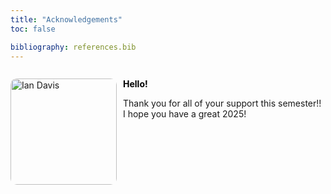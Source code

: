 ```yaml
---
title: "Acknowledgements"
toc: false

bibliography: references.bib
---
```


<div style="display: flex; gap: 10px; align-items: flex-start;">

<img src="images/profile2.1.png" alt="Ian Davis" style="width: 170px; border-radius: 10px;">

<div>
  <p><span style="color:black; font-weight:bold">Hello!</span></p>
  
  Thank you for all of your support this semester!! I hope you have a great 2025!
</div>

</div>